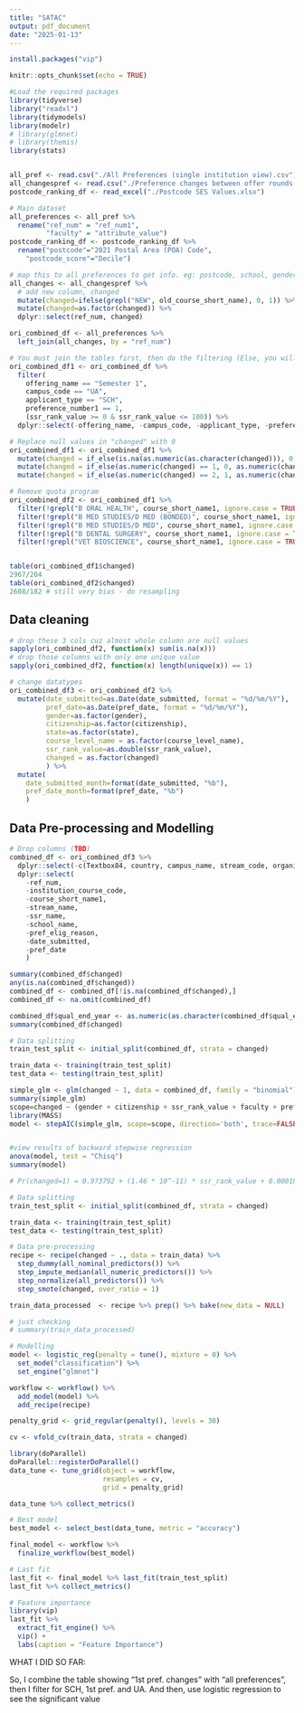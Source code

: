 ---
title: "SATAC"
output: pdf_document
date: "2025-01-13"
---

```{r}
install.packages("vip")
```

```{r setup, include=FALSE}
knitr::opts_chunk$set(echo = TRUE)
```

```{r import libraries}
#Load the required packages
library(tidyverse)
library("readxl")
library(tidymodels)
library(modelr)
# library(glmnet)
# library(themis)
library(stats)


all_pref <- read.csv("./All Preferences (single institution view).csv")
all_changespref <- read.csv("./Preference changes between offer rounds(in).csv", skip=6)
postcode_ranking_df <- read_excel("./Postcode SES Values.xlsx")

# Main dataset
all_preferences <- all_pref %>%
  rename("ref_num" = "ref_num1",
         "faculty" = "attribute_value")
postcode_ranking_df <- postcode_ranking_df %>%
  rename("postcode"="2021 Postal Area (POA) Code",
    "postcode_score"="Decile")
```

```{r preparing datasets}
# map this to all_preferences to get info. eg: postcode, school, gender, atar, etc.
all_changes <- all_changespref %>%
  # add new column, changed
  mutate(changed=ifelse(grepl("NEW", old_course_short_name), 0, 1)) %>%
  mutate(changed=as.factor(changed)) %>%
  dplyr::select(ref_num, changed) 

ori_combined_df <- all_preferences %>%
  left_join(all_changes, by = "ref_num")

# You must join the tables first, then do the filtering (Else, you will get many null values :')
ori_combined_df1 <- ori_combined_df %>%
  filter(
    offering_name == "Semester 1",
    campus_code == "UA",
    applicant_type == "SCH",
    preference_number1 == 1,
    (ssr_rank_value >= 0 & ssr_rank_value <= 100)) %>%
  dplyr::select(-offering_name, -campus_code, -applicant_type, -preference_number1) 

# Replace null values in "changed" with 0
ori_combined_df1 <- ori_combined_df1 %>%
  mutate(changed = if_else(is.na(as.numeric(as.character(changed))), 0, as.numeric(changed))) %>%
  mutate(changed = if_else(as.numeric(changed) == 1, 0, as.numeric(changed))) %>%
  mutate(changed = if_else(as.numeric(changed) == 2, 1, as.numeric(changed)))

# Remove quota program
ori_combined_df2 <- ori_combined_df1 %>%
  filter(!grepl("B ORAL HEALTH", course_short_name1, ignore.case = TRUE)) %>%
  filter(!grepl("B MED STUDIES/D MED (BONDED)", course_short_name1, ignore.case = TRUE)) %>%
  filter(!grepl("B MED STUDIES/D MED", course_short_name1, ignore.case = TRUE)) %>%
  filter(!grepl("B DENTAL SURGERY", course_short_name1, ignore.case = TRUE)) %>%
  filter(!grepl("VET BIOSCIENCE", course_short_name1, ignore.case = TRUE)) 


table(ori_combined_df1$changed)
2967/204
table(ori_combined_df2$changed)
2608/182 # still very bias - do resampling
```

## Data cleaning
```{r}
# drop these 3 cols cuz almost whole column are null values
sapply(ori_combined_df2, function(x) sum(is.na(x)))
# drop those columns with only one unique value
sapply(ori_combined_df2, function(x) length(unique(x)) == 1)

# change datatypes 
ori_combined_df3 <- ori_combined_df2 %>%
  mutate(date_submitted=as.Date(date_submitted, format = "%d/%m/%Y"),
         pref_date=as.Date(pref_date, format = "%d/%m/%Y"),
         gender=as.factor(gender),
         citizenship=as.factor(citizenship),
         state=as.factor(state),
         course_level_name = as.factor(course_level_name),
         ssr_rank_value=as.double(ssr_rank_value),
         changed = as.factor(changed)
         ) %>%
  mutate(
    date_submitted_month=format(date_submitted, "%b"),
    pref_date_month=format(pref_date, "%b")    
    )
```

## Data Pre-processing and Modelling
```{r Data Pre-processing and Modelling}
# Drop columns (TBD)
combined_df <- ori_combined_df3 %>%
  dplyr::select(-c(Textbox84, country, campus_name, stream_code, organisation_code, organisation_name )) %>%
  dplyr::select(
    -ref_num,
    -institution_course_code,
    -course_short_name1,
    -stream_name,
    -ssr_name,
    -school_name,
    -pref_elig_reason,
    -date_submitted,
    -pref_date
    )

summary(combined_df$changed)
any(is.na(combined_df$changed))
combined_df <- combined_df[!is.na(combined_df$changed),]
combined_df <- na.omit(combined_df)

combined_df$qual_end_year <- as.numeric(as.character(combined_df$qual_end_year))
summary(combined_df$changed)
```

```{r logistic regression - backward stepwise selection}
# Data splitting
train_test_split <- initial_split(combined_df, strata = changed)

train_data <- training(train_test_split)
test_data <- testing(train_test_split)

simple_glm <- glm(changed ~ 1, data = combined_df, family = "binomial")
summary(simple_glm)
scope=changed ~ (gender + citizenship + ssr_rank_value + faculty + preference_eligibility_value + atsi)
library(MASS)
model <- stepAIC(simple_glm, scope=scope, direction='both', trace=FALSE)


#view results of backward stepwise regression
anova(model, test = "Chisq")
summary(model)

# Pr(changed=1) = 0.973792 + (1.46 * 10^-11) * ssr_rank_value + 0.000187 * faculty_health + 0.010098  * faculty_set
```




```{r logistic regression - classification}
# Data splitting
train_test_split <- initial_split(combined_df, strata = changed)

train_data <- training(train_test_split)
test_data <- testing(train_test_split)

# Data pre-processing
recipe <- recipe(changed ~ ., data = train_data) %>% 
  step_dummy(all_nominal_predictors()) %>%
  step_impute_median(all_numeric_predictors()) %>%
  step_normalize(all_predictors()) %>%
  step_smote(changed, over_ratio = 1) 

train_data_processed  <- recipe %>% prep() %>% bake(new_data = NULL)

# just checking
# summary(train_data_processed)

# Modelling
model <- logistic_reg(penalty = tune(), mixture = 0) %>%
  set_mode("classification") %>%
  set_engine("glmnet")

workflow <- workflow() %>%
  add_model(model) %>%
  add_recipe(recipe)

penalty_grid <- grid_regular(penalty(), levels = 30)

cv <- vfold_cv(train_data, strata = changed)

library(doParallel)
doParallel::registerDoParallel()
data_tune <- tune_grid(object = workflow,
                       resamples = cv,
                       grid = penalty_grid)

data_tune %>% collect_metrics()

# Best model
best_model <- select_best(data_tune, metric = "accuracy")

final_model <- workflow %>%
  finalize_workflow(best_model)

# Last fit
last_fit <- final_model %>% last_fit(train_test_split)
last_fit %>% collect_metrics()

# Feature importance
library(vip)
last_fit %>%
  extract_fit_engine() %>%
  vip() +
  labs(caption = "Feature Importance")
```





WHAT I DID SO FAR:

So, I combine the table showing "1st pref. changes" with "all preferences", then I filter for SCH, 1st pref. and UA. And then, use logistic regression to see the significant value

